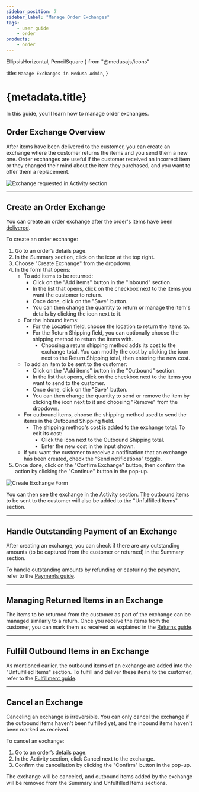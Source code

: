 ```yaml
---
sidebar_position: 7
sidebar_label: "Manage Order Exchanges"
tags:
    - user guide
    - order
products:
    - order
---
```


  EllipsisHorizontal, 
  PencilSquare
} from "@medusajs/icons"

  title: `Manage Exchanges in Medusa Admin`,
}

# {metadata.title}

In this guide, you’ll learn how to manage order exchanges.

## Order Exchange Overview

After items have been delivered to the customer, you can create an exchange where the customer returns the items and you send them a new one. Order exchanges are useful if the customer received an incorrect item or they changed their mind about the item they purchased, and you want to offer them a replacement.

![Exchange requested in Activity section](https://res.cloudinary.com/dza7lstvk/image/upload/v1739801263/User%20Guide/Screenshot_2025-02-17_at_4.07.27_PM_exugug.png)

---

## Create an Order Exchange

You can create an order exchange after the order's items have been [delivered](../fulfillments/page.mdx#mark-fulfillment-as-delivered).

To create an order exchange:

1. Go to an order’s details page.
2. In the Summary section, click on the <InlineIcon Icon={EllipsisHorizontal} alt="three-dots" /> icon at the top right.
3. Choose "Create Exchange" from the dropdown.
4. In the form that opens:
    - To add items to be returned:
        - Click on the "Add items" button in the "Inbound" section.
        - In the list that opens, click on the checkbox next to the items you want the customer to return.
        - Once done, click on the "Save" button.
        - You can then change the quantity to return or manage the item's details by clicking the <InlineIcon Icon={EllipsisHorizontal} alt="three-dots" /> icon next to it.
    - For the inbound items:
        - For the Location field, choose the location to return the items to.
        - For the Return Shipping field, you can optionally choose the shipping method to return the items with.
            - Choosing a return shipping method adds its cost to the exchange total. You can modify the cost by clicking the <InlineIcon Icon={PencilSquare} alt="edit" /> icon next to the Return Shipping total, then entering the new cost.
    - To add an item to be sent to the customer:
        - Click on the "Add items" button in the "Outbound" section.
        - In the list that opens, click on the checkbox next to the items you want to send to the customer.
        - Once done, click on the "Save" button.
        - You can then change the quantity to send or remove the item by clicking the <InlineIcon Icon={EllipsisHorizontal} alt="three-dots" /> icon next to it and choosing "Remove" from the dropdown.
    - For outbound items, choose the shipping method used to send the items in the Outbound Shipping field.
        - The shipping method's cost is added to the exchange total. To edit its cost:
            - Click the <InlineIcon Icon={PencilSquare} alt="edit" /> icon next to the Outbound Shipping total.
            - Enter the new cost in the input shown.
    - If you want the customer to receive a notification that an exchange has been created, check the “Send notifications” toggle.
5. Once done, click on the "Confirm Exchange" button, then confirm the action by clicking the "Continue" button in the pop-up.

![Create Exchange Form](https://res.cloudinary.com/dza7lstvk/image/upload/v1739801131/User%20Guide/Screenshot_2025-02-17_at_4.05.04_PM_m8afxr.png)

You can then see the exchange in the Activity section. The outbound items to be sent to the customer will also be added to the "Unfulfilled Items" section.

---

## Handle Outstanding Payment of an Exchange

After creating an exchange, you can check if there are any outstanding amounts (to be captured from the customer or returned) in the Summary section.

To handle outstanding amounts by refunding or capturing the payment, refer to the [Payments guide](../payments/page.mdx#handling-outstanding-amounts).

---

## Managing Returned Items in an Exchange

The items to be returned from the customer as part of the exchange can be managed similarly to a return. Once you receive the items from the customer, you can mark them as received as explained in the [Returns guide](../returns/page.mdx#mark-return-items-as-received).

---

## Fulfill Outbound Items in an Exchange

As mentioned earlier, the outbound items of an exchange are added into the "Unfulfilled Items" section. To fulfill and deliver these items to the customer, refer to the [Fulfillment guide](../fulfillments/page.mdx#create-fulfillment).

---

## Cancel an Exchange

<Note type="warning">

Canceling an exchange is irreversible. You can only cancel the exchange if the outbound items haven't been fulfilled yet, and the inbound items haven't been marked as received.

</Note>

To cancel an exchange:

1. Go to an order’s details page.
2. In the Activity section, click Cancel next to the exchange.
3. Confirm the cancellation by clicking the "Confirm" button in the pop-up.

The exchange will be canceled, and outbound items added by the exchange will be removed from the Summary and Unfulfilled Items sections.
